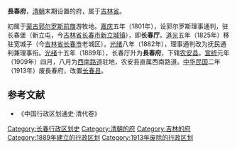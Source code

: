 '''長春府'''，[[清朝|清朝]]末期设置的府，属于[[吉林省_(清)|吉林省]]。

初属于[[蒙古|蒙古]][[郭尔罗斯前旗|郭尔罗斯前旗]]游牧地。[[嘉庆|嘉庆]]五年（1801年），设郭尔罗斯理事通判，驻长春堡（新立屯，今[[吉林省|吉林省]][[长春市|长春市]][[新立城镇|新立城镇]]），即'''长春厅'''。[[道光|道光]]五年（1825年）移驻宽城子（今[[吉林省|吉林省]][[长春市|长春市]]老城区）。[[光绪|光绪]]八年（1882年），理事通判改为抚民通判兼理事衔。[[光绪|光绪]]十五年（1889年），长春厅升为'''長春府'''，下辖[[农安县|农安县]]。[[宣统|宣统]]元年（1909年）四月，八月为[[西南路道|西南路道]]驻地，农安县直属西南路道。[[民国纪元|中华民国]]二年（1913年）废長春府，改置[[长春县|长春县]]。
==参考文献==
* 《中国行政区划通史·清代卷》

{{吉林省历史二级政区}}
{{清朝吉林省行政區劃|nocat}}
[[Category:长春行政区划史|Category:长春行政区划史]]
[[Category:清朝的府|Category:清朝的府]]
[[Category:吉林的府|Category:吉林的府]]
[[Category:1889年建立的行政区划|Category:1889年建立的行政区划]]
[[Category:1913年废除的行政区划|Category:1913年废除的行政区划]]